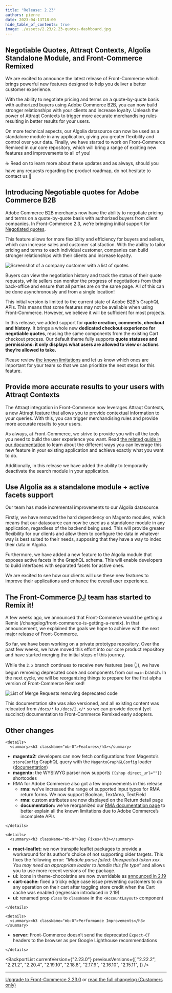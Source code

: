 ```yaml
---
title: "Release: 2.23"
authors: pierre
date: 2023-04-13T18:00
hide_table_of_contents: true
image: ./assets/2.23/2.23-quotes-dashboard.jpg
---
```


## Negotiable Quotes, Attraqt Contexts, Algolia Standalone Module, and Front-Commerce Remixed

We are excited to announce the latest release of Front-Commerce which brings powerful new features designed to help you deliver a better customer experience.

With the ability to negotiate pricing and terms on a quote-by-quote basis with authorized buyers using Adobe Commerce B2B, you can now build stronger relationships with your clients and increase loyalty. Unleash the power of Attraqt Contexts to trigger more accurate merchandising rules resulting in better results for your users.

On more technical aspects, our Algolia datasource can now be used as a standalone module in any application, giving you greater flexibility and control over your data. Finally, we have started to work on Front-Commerce Remixed in our core repository, which will bring a range of exciting new features and improvements to all of you!

☕ Read on to learn more about these updates and as always, should you have any requests regarding the product roadmap, do not hesitate to contact us 👋

<!-- truncate -->



## Introducing Negotiable quotes for Adobe Commerce B2B

Adobe Commerce B2B merchants now have the ability to negotiate pricing and terms on a quote-by-quote basis with authorized buyers from client companies. In Front-Commerce 2.3, we’re bringing initial support for [Negotiated quotes](https://experienceleague.adobe.com/docs/commerce-admin/b2b/quotes/quotes.html?lang=en).

This feature allows for more flexibility and efficiency for buyers and sellers, which can increase sales and customer satisfaction. With the ability to tailor pricing and terms to each individual customer, companies can build stronger relationships with their clients and increase loyalty.

![Screenshot of a company customer with a list of quotes](assets/2.23/2.23-quotes-dashboard.jpg)

Buyers can view the negotiation history and track the status of their quote requests, while sellers can monitor the progress of negotiations from their back-office and ensure that all parties are on the same page. All of this can be done asynchronously and from a single location!

This initial version is limited to the current state of Adobe B2B's GraphQL APIs. This means that some features may not be available when using Front-Commerce. However, we believe it will be sufficient for most projects.

In this release, we added support for **quote creation, comments, checkout and history**. It brings a whole new **dedicated checkout experience for negotiable quotes**, reusing the same components from the existing Cart checkout process. Our default theme fully supports **quote statuses and permissions: it only displays what users are allowed to view or actions they’re allowed to take.**

Please review [the known limitations](/docs/2.x/magento2/b2b#known-issues) and let us know which ones are important for your team so that we can prioritize the next steps for this feature.

## Provide more accurate results to your users with Attraqt Contexts

The Attraqt integration in Front-Commerce now leverages Attraqt Contexts, a new Attraqt feature that allows you to provide contextual information to your queries. With this, you can trigger merchandising rules and provide more accurate results to your users.

As always, at Front-Commerce, we strive to provide you with all the tools you need to build the user experience you want. Read [the related guide in our documentation](/docs/2.x/magento2/search-engine#add-contextual-information-to-your-queries) to learn about the different ways you can leverage this new feature in your existing application and achieve exactly what you want to do.

Additionally, in this release we have added the ability to temporarily deactivate the search module in your application.

## Use Algolia as a standalone module + active facets support

Our team has made incremental improvements to our Algolia datasource.

Firstly, we have removed the hard dependency on Magento modules, which means that our datasource can now be used as a standalone module in any application, regardless of the backend being used. This will provide greater flexibility for our clients and allow them to configure the data in whatever way is best suited to their needs, supposing that they have a way to index their data in Algolia.

Furthermore, we have added a new feature to the Algolia module that exposes active facets in the GraphQL schema. This will enable developers to build interfaces with separated facets for active ones.

We are excited to see how our clients will use these new features to improve their applications and enhance the overall user experience.

## The Front-Commerce <abbr title="DevJoy™">DJ</abbr> team has started to Remix it!

A few weeks ago, we announced that Front-Commerce would be getting a Remix (/changelog/front-commerce-is-getting-a-remix). In that announcement, we explained the goals we hope to achieve with the next major release of Front-Commerce.

So far, we have been working on a private prototype repository. Over the past few weeks, we have moved this effort into our core product repository and have started merging the initial steps of this journey.

While the `2.x` branch continues to receive new features (see 👆), we have begun removing deprecated code and components from our `main` branch. In the next cycle, we will be reorganizing things to prepare for the first alpha version of Front-Commerce Remixed!

![List of Merge Requests removing deprecated code](assets/2.23/2.23-linear-deprecations.jpg)

This documentation site was also versioned, and all existing content was relocated from `/docs/*` to `/docs/2.x/*` so we can provide decent (yet succinct) documentation to Front-Commerce Remixed early adopters.


## Other changes

```mdx-code-block
<details>
  <summary><h3 className="mb-0">Features</h3></summary>
```
- **magento2:** developers can now fetch configurations from Magento’s `storeConfig` GraphQL query with the `MagentoGraphGLConfig` loader ([documentation](/docs/2.x/magento2/using-magento-configuration#use-magentos-storeconfig-graphql-query))
- **magento:** the WYSIWYG parser now supports `{{shop direct_url=""}}` shortcodes
- RMA for Adobe Commerce also got a few improvements in this release
    - **rma:** we’ve increased the range of supported input types for RMA return forms. We now support Boolean, TextArea, TextField
    - **rma:** custom attributes are now displayed on the Return detail page
    - **documentation:** we’ve reorganized our [RMA documentation page](/docs/2.x/magento2/commerce#rma) to better explain all the known limitations due to Adobe Commerce’s incomplete APIs


```mdx-code-block
</details>
```

```mdx-code-block
<details>
  <summary><h3 className="mb-0">Bug Fixes</h3></summary>
```
- **react-leaflet:** we now transpile leaflet packages to provide a workaround for its author's choice of not supporting older targets. This fixes the following error: *“Module parse failed: Unexpected token xxx. You may need an appropriate loader to handle this file type”* and allows you to use more recent versions of the package.
- **ui:** icons in theme-chocolatine are now overridable as [announced in 2.19](/docs/2.x/appendices/migration-guides#adding-custom-icons)
- **cart-cache:** fixed a tricky edge case issue preventing customers to do any operation on their cart after toggling store credit when the Cart cache was enabled (regression introduced in 2.19)
- **ui:** renamed prop `class` to `className` in the `<AccountLayout>` component

```mdx-code-block
</details>
```

```mdx-code-block
<details>
  <summary><h3 className="mb-0">Performance Improvements</h3></summary>
```

- **server:** Front-Commerce doesn’t send the deprecated `Expect-CT` headers to the browser as per Google Lighthouse recommendations

```mdx-code-block
</details>
```

<BackportList
  currentVersion={"2.23.0"}
  previousVersions={[
    "2.22.2",
    "2.21.2",
    "2.20.4",
    "2.19.10",
    "2.18.8",
    "2.17.9",
    "2.16.10",
    "2.15.11",
  ]}
/>

<hr />

<ChangelogFooter>

[Upgrade to Front-Commerce 2.23.0](/docs/2.x/appendices/migration-guides#2220---2230)
or
[read the full changelog (Customers only)](https://gitlab.blackswift.cloud/front-commerce/front-commerce/-/releases/2.23.0)

</ChangelogFooter>
